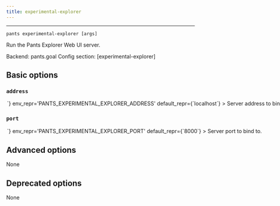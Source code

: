 ```yaml
---
title: experimental-explorer
---
```



---

```
pants experimental-explorer [args]
```

Run the Pants Explorer Web UI server.

Backend: <span className="color--primary">pants.goal</span>
Config section: <span className="color--primary">[experimental-explorer]</span>

<span className={styles.options}>

## Basic options

### `address`

<Option
  cli_repr={`--experimental-explorer-address=<str>`}
  env_repr='PANTS_EXPERIMENTAL_EXPLORER_ADDRESS'
  default_repr={`localhost`}
>

Server address to bind to.

</Option>

### `port`

<Option
  cli_repr={`--experimental-explorer-port=<int>`}
  env_repr='PANTS_EXPERIMENTAL_EXPLORER_PORT'
  default_repr={`8000`}
>

Server port to bind to.

</Option>

## Advanced options

None

## Deprecated options

None

</span>
